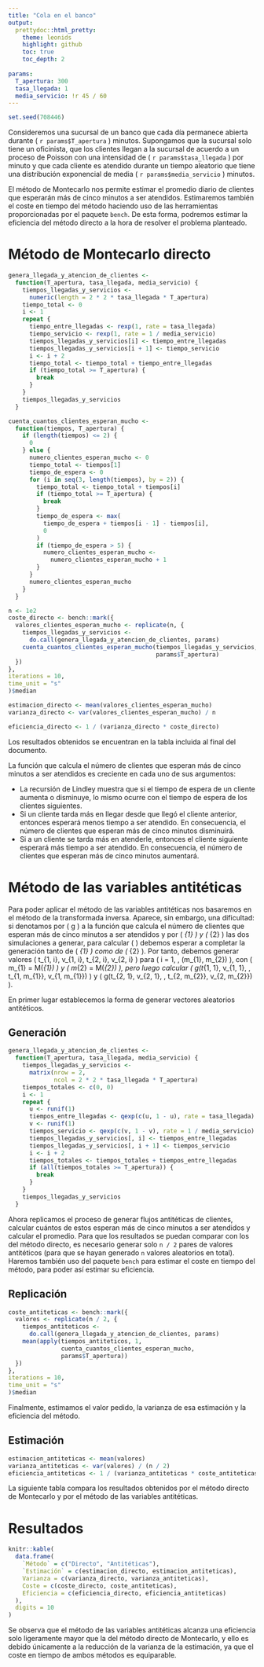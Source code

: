 ```yaml
---
title: "Cola en el banco"
output:
  prettydoc::html_pretty:
    theme: leonids
    highlight: github
    toc: true
    toc_depth: 2
    
params:
  T_apertura: 300
  tasa_llegada: 1
  media_servicio: !r 45 / 60
---
```


```r
set.seed(708446)
```

Consideremos una sucursal de un banco que cada día permanece abierta durante \( `r params$T_apertura` \) minutos. Supongamos que la sucursal solo tiene un oficinista, que los clientes llegan a la sucursal de acuerdo a un proceso de Poisson con una intensidad de \( `r params$tasa_llegada` \) por minuto y que cada cliente es atendido durante un tiempo aleatorio que tiene una distribución exponencial de media \( `r params$media_servicio` \) minutos.

El método de Montecarlo nos permite estimar el promedio diario de clientes que esperarán más de cinco minutos a ser atendidos. Estimaremos también el coste en tiempo del método haciendo uso de las herramientas proporcionadas por el paquete `bench`. De esta forma, podremos estimar la eficiencia del método directo a la hora de resolver el problema planteado.

# Método de Montecarlo directo

```r
genera_llegada_y_atencion_de_clientes <-
  function(T_apertura, tasa_llegada, media_servicio) {
    tiempos_llegadas_y_servicios <-
      numeric(length = 2 * 2 * tasa_llegada * T_apertura)
    tiempo_total <- 0
    i <- 1
    repeat {
      tiempo_entre_llegadas <- rexp(1, rate = tasa_llegada)
      tiempo_servicio <- rexp(1, rate = 1 / media_servicio)
      tiempos_llegadas_y_servicios[i] <- tiempo_entre_llegadas
      tiempos_llegadas_y_servicios[i + 1] <- tiempo_servicio
      i <- i + 2
      tiempo_total <- tiempo_total + tiempo_entre_llegadas
      if (tiempo_total >= T_apertura) {
        break
      }
    }
    tiempos_llegadas_y_servicios
  }

cuenta_cuantos_clientes_esperan_mucho <-
  function(tiempos, T_apertura) {
    if (length(tiempos) <= 2) {
      0
    } else {
      numero_clientes_esperan_mucho <- 0
      tiempo_total <- tiempos[1]
      tiempo_de_espera <- 0
      for (i in seq(3, length(tiempos), by = 2)) {
        tiempo_total <- tiempo_total + tiempos[i]
        if (tiempo_total >= T_apertura) {
          break
        }
        tiempo_de_espera <- max(
          tiempo_de_espera + tiempos[i - 1] - tiempos[i],
          0
        )
        if (tiempo_de_espera > 5) {
          numero_clientes_esperan_mucho <-
            numero_clientes_esperan_mucho + 1
        }
      }
      numero_clientes_esperan_mucho
    }
  }

n <- 1e2
coste_directo <- bench::mark({
  valores_clientes_esperan_mucho <- replicate(n, {
    tiempos_llegadas_y_servicios <-
      do.call(genera_llegada_y_atencion_de_clientes, params)
    cuenta_cuantos_clientes_esperan_mucho(tiempos_llegadas_y_servicios,
                                          params$T_apertura)
  })
},
iterations = 10,
time_unit = "s"
)$median

estimacion_directo <- mean(valores_clientes_esperan_mucho)
varianza_directo <- var(valores_clientes_esperan_mucho) / n

eficiencia_directo <- 1 / (varianza_directo * coste_directo)
```

Los resultados obtenidos se encuentran en la tabla incluida al final del documento.

La función que calcula el número de clientes que esperan más de cinco minutos a ser atendidos es creciente en cada uno de sus argumentos:

* La recursión de Lindley muestra que si el tiempo de espera de un cliente aumenta o disminuye, lo mismo ocurre con el tiempo de espera de los clientes siguientes.
* Si un cliente tarda más en llegar desde que llegó el cliente anterior, entonces esperará menos tiempo a ser atendido. En consecuencia, el número de clientes que esperan más de cinco minutos disminuirá.
* Si a un cliente se tarda más en atenderle, entonces el cliente siguiente esperará más tiempo a ser atendido. En consecuencia, el número de clientes que esperan más de cinco minutos aumentará.


# Método de las variables antitéticas

Para poder aplicar el método de las variables antitéticas nos basaremos en el método de la transformada inversa. Aparece, sin embargo, una dificultad: si denotamos por \( g \) a la función que calcula el número de clientes que esperan más de cinco minutos a ser atendidos y por \( \mathbf{x}_{1} \) y \( \mathbf{x}_{2} \) las dos simulaciones a generar, para calcular \( \frac{g(\mathbf{x}_{1}) + g(\mathbf{x}_{2})}{2} \) debemos esperar a completar la generación tanto de \( \mathbf{x}_{1} \) como de \( \mathbf{x}_{2} \). Por tanto, debemos generar valores \( t_{1, i}, v_{1, i}, t_{2, i}, v_{2, i} \) para \( i = 1, \dotsc, \max(m_{1}, m_{2}) \), con \( m_{1} = M(\mathbf{x}_{1}) \) y \( m_{2} = M(\mathbf{x}_{2}) \), pero luego calcular \( g(t_{1, 1}, v_{1, 1}, \dotsc, t_{1, m_{1}}, v_{1, m_{1}}) \) y \( g(t_{2, 1}, v_{2, 1}, \dotsc, t_{2, m_{2}}, v_{2, m_{2}}) \).

En primer lugar establecemos la forma de generar vectores aleatorios antitéticos.



## Generación

```r
genera_llegada_y_atencion_de_clientes <-
  function(T_apertura, tasa_llegada, media_servicio) {
    tiempos_llegadas_y_servicios <-
      matrix(nrow = 2,
             ncol = 2 * 2 * tasa_llegada * T_apertura)
    tiempos_totales <- c(0, 0)
    i <- 1
    repeat {
      u <- runif(1)
      tiempos_entre_llegadas <- qexp(c(u, 1 - u), rate = tasa_llegada)
      v <- runif(1)
      tiempos_servicio <- qexp(c(v, 1 - v), rate = 1 / media_servicio)
      tiempos_llegadas_y_servicios[, i] <- tiempos_entre_llegadas
      tiempos_llegadas_y_servicios[, i + 1] <- tiempos_servicio
      i <- i + 2
      tiempos_totales <- tiempos_totales + tiempos_entre_llegadas
      if (all(tiempos_totales >= T_apertura)) {
        break
      }
    }
    tiempos_llegadas_y_servicios
  }
```

Ahora replicamos el proceso de generar flujos antitéticas de clientes, calcular cuántos de estos esperan más de cinco minutos a ser atendidos y calcular el promedio. Para que los resultados se puedan comparar con los del método directo, es necesario generar solo `n / 2` pares de valores antitéticos (para que se hayan generado `n` valores aleatorios en total). Haremos también uso del paquete `bench` para estimar el coste en tiempo del método, para poder así estimar su eficiencia.

## Replicación

```r
coste_antiteticas <- bench::mark({
  valores <- replicate(n / 2, {
    tiempos_antiteticos <-
      do.call(genera_llegada_y_atencion_de_clientes, params)
    mean(apply(tiempos_antiteticos, 1,
               cuenta_cuantos_clientes_esperan_mucho,
               params$T_apertura))
  })
},
iterations = 10,
time_unit = "s"
)$median
```

Finalmente, estimamos el valor pedido, la varianza de esa estimación y la eficiencia del método.

## Estimación

```r
estimacion_antiteticas <- mean(valores)
varianza_antiteticas <- var(valores) / (n / 2)
eficiencia_antiteticas <- 1 / (varianza_antiteticas * coste_antiteticas)
```

La siguiente tabla compara los resultados obtenidos por el método directo de Montecarlo y por el método de las variables antitéticas.

# Resultados


```r
knitr::kable(
  data.frame(
    `Método` = c("Directo", "Antitéticas"),
    `Estimación` = c(estimacion_directo, estimacion_antiteticas),
    Varianza = c(varianza_directo, varianza_antiteticas),
    Coste = c(coste_directo, coste_antiteticas),
    Eficiencia = c(eficiencia_directo, eficiencia_antiteticas)
  ),
  digits = 10
)
```

Se observa que el método de las variables antitéticas alcanza una eficiencia solo ligeramente mayor que la del método directo de Montecarlo, y ello es debido únicamente a la reducción de la varianza de la estimación, ya que el coste en tiempo de ambos métodos es equiparable.
